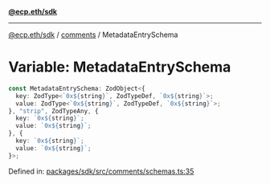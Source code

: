 [**@ecp.eth/sdk**](../../index.mdx)

***

[@ecp.eth/sdk](/sdk-reference/index.mdx) / [comments](/sdk-reference/comments/index.mdx) / MetadataEntrySchema

# Variable: MetadataEntrySchema

```ts
const MetadataEntrySchema: ZodObject<{
  key: ZodType<`0x${string}`, ZodTypeDef, `0x${string}`>;
  value: ZodType<`0x${string}`, ZodTypeDef, `0x${string}`>;
}, "strip", ZodTypeAny, {
  key: `0x${string}`;
  value: `0x${string}`;
}, {
  key: `0x${string}`;
  value: `0x${string}`;
}>;
```

Defined in: [packages/sdk/src/comments/schemas.ts:35](https://github.com/ecp-eth/comments-monorepo/blob/main/packages/sdk/src/comments/schemas.ts#L35)
